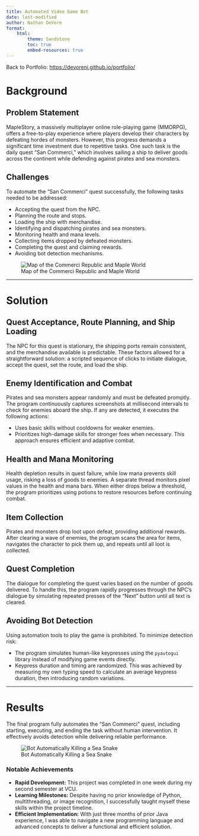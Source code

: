 ```yaml
---
title: Automated Video Game Bot
date: last-modified
author: Nathan DeVore
format:
    html:
        theme: Sandstone
        toc: true
        embed-resources: true
---
```


Back to Portfolio: <https://devoreni.github.io/portfolio/>

# Background

## Problem Statement
MapleStory, a massively multiplayer online role-playing game (MMORPG), offers a free-to-play experience where players develop their characters by defeating hordes of monsters. However, this progress demands a significant time investment due to repetitive tasks. One such task is the daily quest "San Commerci," which involves sailing a ship to deliver goods across the continent while defending against pirates and sea monsters.

## Challenges
To automate the "San Commerci" quest successfully, the following tasks needed to be addressed:

- Accepting the quest from the NPC.
- Planning the route and stops.
- Loading the ship with merchandise.
- Identifying and dispatching pirates and sea monsters.
- Monitoring health and mana levels.
- Collecting items dropped by defeated monsters.
- Completing the quest and claiming rewards.
- Avoiding bot detection mechanisms.

![Map of the Commerci Republic and Maple World](assets/MapleMap.png)

---

# Solution

## Quest Acceptance, Route Planning, and Ship Loading
The NPC for this quest is stationary, the shipping ports remain consistent, and the merchandise available is predictable. These factors allowed for a straightforward solution: a scripted sequence of clicks to initiate dialogue, accept the quest, set the route, and load the ship.

## Enemy Identification and Combat
Pirates and sea monsters appear randomly and must be defeated promptly. The program continuously captures screenshots at millisecond intervals to check for enemies aboard the ship. If any are detected, it executes the following actions:

- Uses basic skills without cooldowns for weaker enemies.
- Prioritizes high-damage skills for stronger foes when necessary.
This approach ensures efficient and adaptive combat.

## Health and Mana Monitoring
Health depletion results in quest failure, while low mana prevents skill usage, risking a loss of goods to enemies. A separate thread monitors pixel values in the health and mana bars. When either drops below a threshold, the program prioritizes using potions to restore resources before continuing combat.

## Item Collection
Pirates and monsters drop loot upon defeat, providing additional rewards. After clearing a wave of enemies, the program scans the area for items, navigates the character to pick them up, and repeats until all loot is collected.

## Quest Completion
The dialogue for completing the quest varies based on the number of goods delivered. To handle this, the program rapidly progresses through the NPC’s dialogue by simulating repeated presses of the "Next" button until all text is cleared.

## Avoiding Bot Detection
Using automation tools to play the game is prohibited. To minimize detection risk:

- The program simulates human-like keypresses using the `pyautogui` library instead of modifying game events directly.
- Keypress duration and timing are randomized. This was achieved by measuring my own typing speed to calculate an average keypress duration, then introducing random variations.

---

# Results
The final program fully automates the "San Commerci" quest, including starting, executing, and ending the task without human intervention. It effectively avoids detection while delivering reliable performance.

![Bot Automatically Killing a Sea Snake](assets/KillingSnake.png)

### Notable Achievements
- **Rapid Development:** This project was completed in one week during my second semester at VCU.
- **Learning Milestones:** Despite having no prior knowledge of Python, multithreading, or image recognition, I successfully taught myself these skills within the project timeline.
- **Efficient Implementation:** With just three months of prior Java experience, I was able to navigate a new programming language and advanced concepts to deliver a functional and efficient solution.

